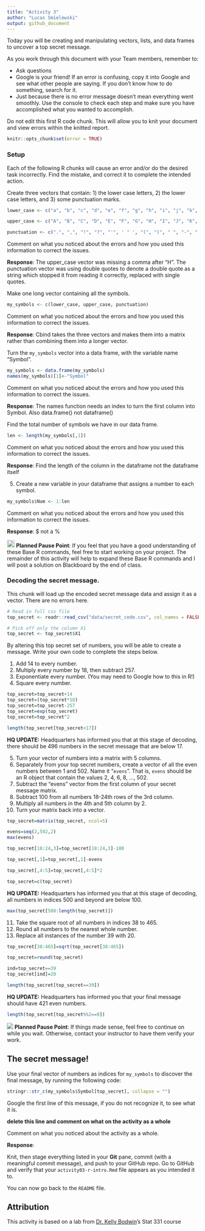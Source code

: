 ```yaml
---
title: "Activity 3"
author: "Lucas Smielewski"
output: github_document
---
```


Today you will be creating and manipulating vectors, lists, and data frames to uncover a top secret message.

As you work through this document with your Team members, remember to:

- Ask questions
- Google is your friend!
  If an error is confusing, copy it into Google and see what other people are saying.
  If you don't know how to do something, search for it.
- Just because there is no error message doesn't mean everything went smoothly.
  Use the console to check each step and make sure you have accomplished what you wanted to accomplish.

Do not edit this first R code chunk.
This will allow you to knit your document and view errors within the knitted report.

```r
knitr::opts_chunk$set(error = TRUE)
```

### Setup

Each of the following R chunks will cause an error and/or do the desired task incorrectly.  Find the mistake, and correct it to complete the intended action.

Create three vectors that contain: 1) the lower case letters, 2) the lower case letters, and 3) some punctuation marks.

```r
lower_case <- c("a", "b", "c", "d", "e", "f", "g", "h", "i", "j", "k", "l", "m", "n", "o", "p", "q", "r", "s", "t", "u", "v", "w", "x", "y", "z")

upper_case <- c("A", "B", "C", "D", "E", "F", "G", "H", "I", "J", "K", "L", "M", "N", "O", "P", "Q", "R", "S", "T", "U", "V", "W", "X", "Y", "Z")

punctuation <- c(".", ",", "!", "?", "'", ' " ', "(", ")", " ", "-", ";", ":")
```

Comment on what you noticed about the errors and how you used this information to correct the issues.

**Response**: The upper_case vector was missing a comma after "H". The punctuation vector was using double quotes to denote a double quote as a string which stopped it from reading it correctly, replaced with single quotes.


Make one long vector containing all the symbols.

```r
my_symbols <- c(lower_case, upper_case, punctuation)
```

Comment on what you noticed about the errors and how you used this information to correct the issues.

**Response**: Cbind takes the three vectors and makes them into a matrix rather than combining them into a longer vector. 


Turn the `my_symbols` vector into a data frame, with the variable name "Symbol".

```r
my_symbols <- data.frame(my_symbols)
names(my_symbols)[1]<-"Symbol"
```

Comment on what you noticed about the errors and how you used this information to correct the issues.

**Response**: The names function needs an index to turn the first column into Symbol. Also data.frame() not dataframe()


Find the total number of symbols we have in our data frame.  

```r
len <- length(my_symbols[,1])
```

Comment on what you noticed about the errors and how you used this information to correct the issues.

**Response**: Find the length of the column in the dataframe not the dataframe itself


5. Create a new variable in your dataframe that assigns a number to each symbol.

```r
my_symbols$Num <- 1:len
```

Comment on what you noticed about the errors and how you used this information to correct the issues.

**Response**: $ not a % 




<img src="README-img/noun_pause.png" alt="pause" width = "20"/> <b>Planned Pause Point</b>: If you feel that you have a good understanding of these Base R commands, feel free to start working on your project. The remainder of this activity will help to expand these Base R commands and I will post a solution on Blackboard by the end of class.


### Decoding the secret message.

This chunk will load up the encoded secret message data and assign it as a vector.
There are no errors here.

```r
# Read in full csv file
top_secret <- readr::read_csv("data/secret_code.csv", col_names = FALSE)

# Pick off only the column X1
top_secret <- top_secret$X1
```

By altering this top secret set of numbers, you will be able to create a message.
Write your own code to complete the steps below.

1. Add 14 to every number.
2. Multiply every number by 18, then subtract 257.
3. Exponentiate every number.  (You may need to Google how to this in R!)
4. Square every number.

```r
top_secret=top_secret+14
top_secret=(top_secret*18)
top_secret=top_secret-257
top_secret=exp(top_secret)
top_secret=top_secret^2
```

```r
length(top_secret[top_secret<17])
```

**HQ UPDATE:** Headquarters has informed you that at this stage of decoding, there should be 496 numbers in the secret message that are below 17.

5. Turn your vector of numbers into a matrix with 5 columns.
6. Separately from your top secret numbers, create a vector of all the even numbers between 1 and 502. Name it "`evens`". That is, `evens` should be an R object that contain the values 2, 4, 6, 8, ..., 502.
7. Subtract the "evens" vector from the first column of your secret message matrix.
8. Subtract 100 from all numbers 18-24th rows of the 3rd column.
9. Multiply all numbers in the 4th and 5th column by 2.
10. Turn your matrix back into a vector.

```r
top_secret=matrix(top_secret, ncol=5)
```
```r
evens=seq(2,502,2)
max(evens)
```
```r
top_secret[18:24,3]=top_secret[18:24,3]-100
```


```r
top_secret[,1]=top_secret[,1]-evens
```

```r
top_secret[,4:5]=top_secret[,4:5]*2
```
```r
top_secret=c(top_secret)
```

**HQ UPDATE:** Headquarters has informed you that at this stage of decoding, all numbers in indices 500 and beyond are below 100.

```r
max(top_secret[500:length(top_secret)])
```


11. Take the square root of all numbers in indices 38 to 465.
12. Round all numbers to the nearest whole number.
13. Replace all instances of the number 39 with 20.

```r
top_secret[38:465]=sqrt(top_secret[38:465])
```
```r
top_secret=round(top_secret)
```
```r
ind=top_secret==39
top_secret[ind]=20
```
```r
length(top_secret[top_secret==39])
```

**HQ UPDATE:** Headquarters has informed you that your final message should have 421 even numbers.
```r
length(top_secret[top_secret%%2==0])
```


![](README-img/noun_pause.png) **Planned Pause Point**: If things made sense, feel free to continue on while you wait. Otherwise, contact your instructor to have them verify your work.

## The secret message!

Use your final vector of numbers as indices for `my_symbols` to discover the final message, by running the following code:

```r
stringr::str_c(my_symbols$Symbol[top_secret], collapse = "")
```

Google the first line of this message, if you do not recognize it, to see what it is.

**delete this line and comment on what on the activity as a whole**

Comment on what you noticed about the activity as a whole.

**Response**:



Knit, then stage everything listed in your **Git** pane, commit (with a meaningful commit message), and push  to your GitHub repo.
Go to GitHub and verify that your `activity03-r-intro.Rmd` file appears as you intended it to.

You can now go back to the `README` file.


## Attribution

This activity is based on a lab from [Dr. Kelly Bodwin](https://www.kelly-bodwin.com/)'s Stat 331 course